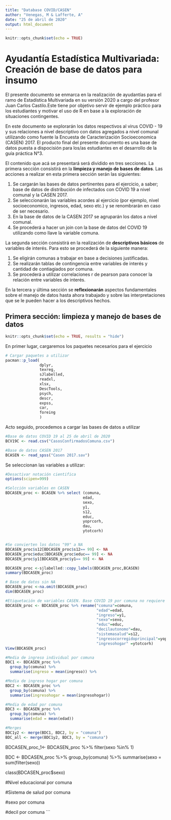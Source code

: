 ```yaml
---
title: "Database COVID/CASEN"
author: "Venegas, M & Lafferte, A"
date: "25 de abril de 2020"
output: html_document
---
```


```r
knitr::opts_chunk$set(echo = TRUE)
```


# Ayudantía Estadística Multivariada: Creación de base de datos para insumo

El presente documento se enmarca en la realización de ayudantías para el ramo de Estadística Multivariada en su versión 2020 a cargo del profesor Juan Carlos Castilo.Este tiene por objetivo servir de ejemplo práctico para los estudiantes y motivar el uso de R en base a la exploración de situaciones contingentes.

En este documento se explorarán los datos respectivos al virus COVID - 19 y sus relaciones a nivel descriptivo con datos agregados a nivel comunal utilizando como fuente la Encuesta de Caracterización Socioeconomica (CASEN) 2017. El producto final del presente documento es una base de datos puesta a dispocisión para los/as estudiantes en el desarrollo de la guía práctica N°3.

El contenido que acá se presentará será dividido en tres secciones. La primera sección consistirá en la **limpieza y manejo de bases de datos**. Las acciones a realizar en esta primera sección serán las siguientes:

1) Se cargarán las bases de datos pertinentes para el ejercicio, a saber; base de datos de distribución de infectados con COVID 19 a nivel comunal y la CASEN 2017.
2) Se seleccionarán las variables acordes al ejercicio (por ejemplo, nivel socioeconomico, ingresos, edad, sexo etc.) y se renombrarán en caso de ser necesario.
3) En la base de datos de la CASEN 2017 se agruparán los datos a nivel comunal.
4) Se procederá a hacer un join con la base de datos del COVID 19 utilizando como llave la variable comuna.

La segunda sección consistirá en la realización de **descriptivos básicos** de variables de interés. Para esto se procederá de la siguiente manera:

1) Se eligirán comunas a trabajar en base a decisiones justificadas.
2) Se realizarán tablas de contingencia entre variables de interés y cantidad de contiagiados por comuna.
3) Se procederá a utilizar correlaciones r de pearson para conocer la relación entre variables de interés.

En la tercera y última sección se **reflexionarán** aspectos fundamentales sobre el manejo de datos hasta ahora trabajado y sobre las interpretaciones que se le pueden hacer a los descriptivos hechos.

## Primera sección: limpieza y manejo de bases de datos

```r
knitr::opts_chunk$set(echo = TRUE, results = "hide")

```

En primer lugar, cargaremos los paquetes necesarios para el ejercicio
```r
# Cargar paquetes a utilizar
pacman::p_load(
               dplyr, 
               texreg,
               sJlabelled,
               readxl,
               xlsx,
               DescTools,
               psych,
               descr,
               expss,
               car,
               foreing
               )

```

Acto seguido, procedemos a cargar las bases de datos a utilizar
```r
#Base de datos COVID 19 al 25 de abril de 2020
BCV19C <- read.csv("CasosConfirmadosComuna.csv")

#Base de datos CASEN 2017
BCASEN <- read_spss("Casen 2017.sav")
```

Se seleccionan las variables a utilizar:
```r
#Desactivar notación cientifica
options(scipen=999)

#Selcción variables en CASEN 
BDCASEN_proc <- BCASEN %>% select (comuna, 
                                  edad, 
                                  sexo, 
                                  y1, 
                                  s12, 
                                  educ, 
                                  yoprcorh, 
                                  dau,
                                  ytotcorh)


#Se convierten los datos "99" a NA
BDCASEN_proc$s12[BDCASEN_proc$s12== 99] <- NA
BDCASEN_proc$educ[BDCASEN_proc$educ== 99] <- NA
BDCASEN_proc$y1[BDCASEN_proc$y1== 99] <- NA

BDCASEN_proc <-sjlabelled::copy_labels(BDCASEN_proc,BCASEN)
summary(BDCASEN_proc)

# Base de datos sin NA
BDCASEN_proc <-na.omit(BDCASEN_proc)
dim(BDCASEN_proc)
```


```r
#Etiquetación de variables CASEN. Base COVID 19 por comuna no requiere recodificación. 
BDCASEN_proc <- BDCASEN_proc %>% rename("comuna"=comuna, 
                                        "edad"=edad, 
                                        "ingreso"=y1, 
                                        "sexo"=sexo, 
                                        "educ"=educ, 
                                        "decilautonomo"=dau, 
                                        "sistemasalud"=s12, 
                                        "ingresocorregidoprincipal"=yoprcorh,
                                        "ingresohogar" =ytotcorh) 
View(BDCASEN_proc)
```

```r
#Media de ingreso individual por comuna
BDC1 <- BDCASEN_proc %>% 
  group_by(comuna) %>% 
  summarise(ingreso = mean(ingreso)) %>% 

#Media de ingreso hogar por comuna
BDC2 <- BDCASEN_proc %>% 
  group_by(comuna) %>% 
  summarise(ingresohogar = mean(ingresohogar))

#Media de edad por comuna
BDC3 <- BDCASEN_proc %>% 
  group_by(comuna) %>% 
  summarise(edad = mean(edad))

#Merges
BDC1y2 <- merge(BDC1, BDC2, by = "comuna")
BDC_all <- merge(BDC1y2, BDC3, by = "comuna")

```


BDCASEN_proc_1<- BDCASEN_proc %>% filter(sexo %in% 1)

BDC <- BDCASEN_proc %>% 
  group_by(comuna) %>% 
  summarise(sexo = sum(filter(sexo))

class(BDCASEN_proc$sexo)

#Nivel educacional por comuna

#Sistema de salud por comuna

#sexo por comuna

#decil por comuna
```


